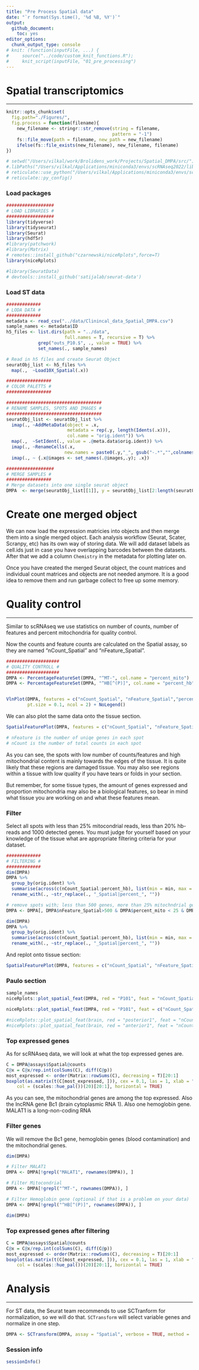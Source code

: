 ```yaml
---
title: "Pre Process Spatial data"
date: "`r format(Sys.time(), '%d %B, %Y')`"
output: 
  github_document:
    toc: yes
editor_options: 
  chunk_output_type: console
# knit: (function(inputFile, ...) {
#     source("../code/custom_knit_functions.R");
#     knit_script(inputFile, "01_pre_processing")
---
```


# Spatial transcriptomics
***

```r
knitr::opts_chunk$set(
  fig.path="./Figures/",
  fig.process = function(filename){
    new_filename <- stringr::str_remove(string = filename, 
                                        pattern = "-1")
    fs::file_move(path = filename, new_path = new_filename)
    ifelse(fs::file_exists(new_filename), new_filename, filename)
})

# setwd("/Users/vilkal/work/Brolidens_work/Projects/Spatial_DMPA/src/")
#.libPaths("/Users/vilkal/Applications/miniconda3/envs/scRNAseq2022/lib/R/library")
# reticulate::use_python("/Users/vilkal/Applications/miniconda3/envs/scRNAseq2022/bin/python", required = TRUE)
# reticulate::py_config()
```

### Load packages

```r
##################
# LOAD LIBRARIES #
##################
library(tidyverse)
library(tidyseurat)
library(Seurat)
library(hdf5r)
#library(patchwork)
#library(Matrix)
# remotes::install_github("czarnewski/niceRplots",force=T)
library(niceRplots)

#library(SeuratData)
# devtools::install_github('satijalab/seurat-data')


```

### Load ST data

```r
#############
# LODA DATA #
#############
metadata <- read_csv("../data/Clinincal_data_Spatial_DMPA.csv")
sample_names <- metadata$ID
h5_files <- list.dirs(path = "../data",
                      full.names = T, recursive = T) %>%
            grep("outs_P10.$", ., value = TRUE) %>%
            set_names(., sample_names)

# Read in h5 files and create Seurat Object
seuratObj_list <- h5_files %>%
  map(.,  ~Load10X_Spatial(.x)) 

#################
# COLOR PALETTS #
#################

```

```r
####################################
# RENAME SAMPLES, SPOTS AND IMAGES #
####################################
seuratObj_list <- seuratObj_list %>%
  imap(., ~AddMetaData(object = .x, 
                       metadata = rep(.y, length(Idents(.x))), 
                       col.name = "orig.ident")) %>%
  map(.,  ~SetIdent(., value = .@meta.data$orig.ident)) %>%
  imap(., ~RenameCells(.x, 
                      new.names = paste0(.y,"_", gsub("-.*","",colnames(.x[["Spatial"]])))) ) %>%
  imap(., ~ {.x@images <- set_names(.@images,.y); .x})

##################
# MERGE SAMPLES #
#################
# Merge datasets into one single seurat object
DMPA  <- merge(seuratObj_list[[1]], y = seuratObj_list[2:length(seuratObj_list)])
```

# Create one merged object

We can now load the expression matricies into objects and then merge them into a single merged object. Each analysis workflow (Seurat, Scater, Scranpy, etc) has its own way of storing data. We will add dataset labels as cell.ids just in case you have overlapping barcodes between the datasets. After that we add a column `Chemistry` in the metadata for plotting later on.

Once you have created the merged Seurat object, the count matrices and individual count matrices and objects are not needed anymore. It is a good idea to remove them and run garbage collect to free up some memory.


# Quality control
***

Similar to scRNAseq we use statistics on number of counts, number of features and percent mitochondria for quality control. 

Now the counts and feature counts are calculated on the Spatial assay, so they are named  "nCount_Spatial" and "nFeature_Spatial".

```r
####################
# QUALITY CONTROLL #
####################
DMPA <- PercentageFeatureSet(DMPA, "^MT-", col.name = "percent_mito")
DMPA <- PercentageFeatureSet(DMPA, "^HB[^(P)]", col.name = "percent_hb")


VlnPlot(DMPA, features = c("nCount_Spatial", "nFeature_Spatial","percent_mito","percent_hb"), 
        pt.size = 0.1, ncol = 2) + NoLegend()
```

We can also plot the same data onto the tissue section.

```r

SpatialFeaturePlot(DMPA, features = c("nCount_Spatial", "nFeature_Spatial","percent_mito","percent_hb")) 

# nFeature is the number of uniqe genes in each spot
# nCount is the number of total counts in each spot 
```


As you can see, the spots with low number of counts/features and high mitochondrial content is mainly towards the edges of the tissue. It is quite likely that these regions are damaged tissue. You may also see regions within a tissue with low quality if you have tears or folds in your section. 

But remember, for some tissue types, the amount of genes expressed and proportion mitochondria may also be a biological features, so bear in mind what tissue you are working on and what these features mean.

### Filter

Select all spots with less than 25% mitocondrial reads, less than 20% hb-reads and 1000 detected genes. You must judge for yourself based on your knowledge of the tissue what are appropriate filtering criteria for your dataset.


```r
#############
# FILTERING #
#############
dim(DMPA)
DMPA %>%
  group_by(orig.ident) %>%
  summarise(across(c(nCount_Spatial:percent_hb), list(min = min, max = max))) %>%
  rename_with(., ~str_replace(., "_Spatial|percent_", ""))

# remove spots with; less than 500 genes, more than 25% mitochndrial genes, more than 20% hemoglobine genes:
DMPA <- DMPA[, DMPA$nFeature_Spatial>500 & DMPA$percent_mito < 25 & DMPA$percent_hb < 20]

dim(DMPA)
DMPA %>%
  group_by(orig.ident) %>%
  summarise(across(c(nCount_Spatial:percent_hb), list(min = min, max = max))) %>%
  rename_with(., ~str_replace(., "_Spatial|percent_", ""))

```

And replot onto tissue section:

```r
SpatialFeaturePlot(DMPA, features = c("nCount_Spatial", "nFeature_Spatial","percent_mito"))

```

### Paulo section
```r
sample_names
niceRplots::plot_spatial_feat(DMPA, red = "P101", feat = "nCount_Spatial", plot_tissue = F, label = T)

niceRplots::plot_spatial_feat(DMPA, red = "P101", feat = c("nCount_Spatial", "percent_mito"), plot_tissue = F,)

#niceRplots::plot_spatial_feat(brain, red = "posterior1", feat = "nCount_Spatial", plot_tissue = F)
#niceRplots::plot_spatial_feat(brain, red = "anterior1", feat = "nCount_Spatial", plot_tissue = T, transparency = "00")
```




### Top expressed genes
As for scRNAseq data, we will look at what the top expressed genes are.

```r
C = DMPA@assays$Spatial@counts
C@x = C@x/rep.int(colSums(C), diff(C@p))
most_expressed <- order(Matrix::rowSums(C), decreasing = T)[20:1]
boxplot(as.matrix(t(C[most_expressed, ])), cex = 0.1, las = 1, xlab = "% total count per spot", 
    col = (scales::hue_pal())(20)[20:1], horizontal = TRUE)
```

As you can see, the mitochondrial genes are among the top expressed. Also the lncRNA gene Bc1 (brain cytoplasmic RNA 1). Also one hemoglobin gene. MALAT1 is a long-non-coding RNA

### Filter genes
We will remove the Bc1 gene, hemoglobin genes (blood contamination) and the mitochondrial genes.

```r
dim(DMPA)

# Filter MALAT1
DMPA <- DMPA[!grepl("MALAT1", rownames(DMPA)), ]

# Filter Mitocondrial
DMPA <- DMPA[!grepl("^MT-", rownames(DMPA)), ]

# Filter Hemoglobin gene (optional if that is a problem on your data)
DMPA <- DMPA[!grepl("^HB[^(P)]", rownames(DMPA)), ]

dim(DMPA)
```

### Top expressed genes after filtering

```r
C = DMPA@assays$Spatial@counts
C@x = C@x/rep.int(colSums(C), diff(C@p))
most_expressed <- order(Matrix::rowSums(C), decreasing = T)[20:1]
boxplot(as.matrix(t(C[most_expressed, ])), cex = 0.1, las = 1, xlab = "% total count per spot", 
    col = (scales::hue_pal())(20)[20:1], horizontal = TRUE)
```

# Analysis
***

For ST data, the Seurat team recommends to use SCTranform for normalization, so we will do that. `SCTransform` will select variable genes and normalize in one step.

```r

DMPA <- SCTransform(DMPA, assay = "Spatial", verbose = TRUE, method = 'poisson')

```

### Session info

```r
sessionInfo()
```
